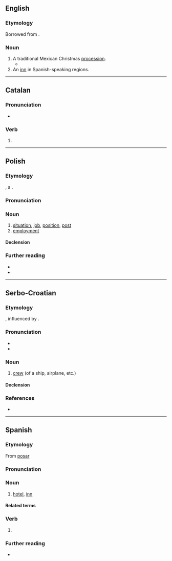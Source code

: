 {{also|Posada|posadą|pošada}}
==English==

===Etymology===
Borrowed from {{bor|en|es|posada}}.

===Noun===
{{en-noun}}

# A traditional Mexican Christmas [[procession]].
#* {{quote-journal|en|2008|December 24|Judith Lerner|A chef's menu stirs Christmas memories|Berkshire Eagle|url=http://www.berkshireeagle.com/ci_11301413
|passage=They make a '''posada''' for the kids over there.}}
# An [[inn]] in Spanish-speaking regions.

----

==Catalan==

===Pronunciation===
* {{ca-IPA}}

===Verb===
{{head|ca|past participle|g=f-s}}

# {{ca-verb form of|g=f|m=ptc|t=past|posar}}

----

==Polish==
{{wp|lang=pl}}

===Etymology===
{{deverbal|pl|posadzić}}, a {{calque|pl|de|Stellung|nocap=1}}.

===Pronunciation===
{{pl-p|a=LL-Q809 (pol)-Olaf-posada.wav}}

===Noun===
{{pl-noun|f}}

# [[situation]], [[job]], [[position]], [[post]]
# [[employment]]

====Declension====
{{pl-decl-noun-f}}

===Further reading===
* {{R:pl:WSJP}}
* {{R:pl:PWN}}

----

==Serbo-Croatian==

===Etymology===
{{deverbal|sh|posaditi}}, influenced by {{cog|cs|posádka}}.

===Pronunciation===
* {{IPA|sh|/pôsada/}}
* {{hyphenation|sh|po|sa|da}}

===Noun===
{{sh-noun|g=f|head=pȍsada}}

# [[crew]] (of a ship, airplane, etc.)

====Declension====
{{sh-decl-noun
|posada|posade
|posade|posada
|posadi|posadama
|posadu|posade
|posado|posade
|posadi|posadama
|posadom|posadama
}}

===References===
* {{R:sh:HJP|eVpgXxQ%3D}}

{{c|sh|Aviation|Collectives|Nautical|People}}

----

==Spanish==

===Etymology===
From [[posar]]

===Pronunciation===
{{es-IPA}}

===Noun===
{{es-noun|f}}

# [[hotel]], [[inn]]
#: {{syn|es|fonda}}

====Related terms====
{{rel3
|es|posar
|reposar
|reposo
}}

===Verb===
{{head|es|past participle form|g=f-s}}

# {{es-verb form of|mood=participle|gen=f|num=s|ending=ar|posar}}

===Further reading===
* {{R:DRAE}}